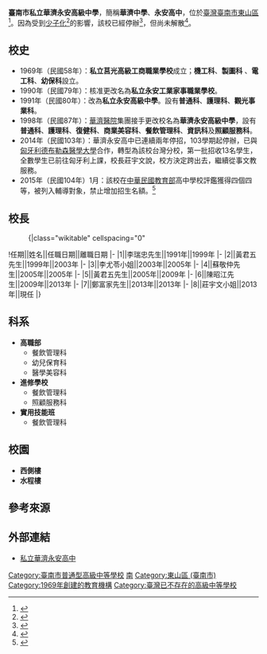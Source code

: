 {{Infobox School
| name        = 臺南市私立華濟永安高級中學
| other_name  = 
| image       = 
| motto       = 
| established = 1969年
| type        = 私立高級中學
| religion    = 
| affiliation = 
| district    = {{ROC-TW}}[[臺南市|臺南市]]
| grades      = 
| president   = 
| principal   = 莊宇文<ref>{{Cite web |url=https://www.ettoday.net/amp/amp_news.php7?news_id=322674 |title=沒學生只剩校長　台南私立華濟永安高中將退場 |access-date=2021-09-01 |archive-date=2021-09-01 |archive-url=https://web.archive.org/web/20210901093341/https://www.ettoday.net/amp/amp_news.php7?news_id=322674 |dead-url=no }}</ref>
| dean        = 
| college     = 
| house       = 
| sc          =
| cs          =  
| faculty     = 
| staff       = 
| students    = 
| athletics   = 
| conference  = 
| colors      = 
| mascot      = 
| magazine    =
| address     = 733臺南市東山區聖賢里頂窩65號 
| tel         = 
| fax         = 
| website     =
}}

'''臺南市私立華濟永安高級中學'''，簡稱'''華濟中學'''、'''永安高中'''，位於[[臺灣|臺灣]][[臺南市|臺南市]][[東山區_(臺南市)|東山區]]<ref>{{Cite web |url=https://www.chinatimes.com/amp/newspapers/20200914000448-260102 |title=收入銳減 私校教學品質大打折 |access-date=2021-09-01 |archive-date=2021-09-01 |archive-url=https://web.archive.org/web/20210901094435/https://www.chinatimes.com/amp/newspapers/20200914000448-260102 |dead-url=no }}</ref>。因為受到[[少子化|少子化]]<ref>{{Cite web |url=https://www.ettoday.net/amp/amp_news.php7?news_id=274215 |title=僅剩23名學生　台南私立華濟永安高中明年恐退場 |access-date=2021-09-01 |archive-date=2021-09-01 |archive-url=https://web.archive.org/web/20210901085528/https://www.ettoday.net/amp/amp_news.php7?news_id=274215 |dead-url=no }}</ref>的影響，該校已經停辦<ref>{{Cite web |url=https://www.chinatimes.com/amp/newspapers/20200914000454-260102 |title=黯然退場 難敵少子化 這些學校變廢墟 |access-date=2021-09-01 |archive-date=2021-09-01 |archive-url=https://web.archive.org/web/20210901085037/https://www.chinatimes.com/amp/newspapers/20200914000454-260102 |dead-url=no }}</ref>，但尚未解散<ref>{{Cite web |url=https://news.pts.org.tw/article/423024/amp |title=高中職停辦18年 沒學生不解散校園荒廢 |access-date=2021-09-01 |archive-date=2022-03-05 |archive-url=https://web.archive.org/web/20220305235931/https://news.pts.org.tw/article/423024/amp |dead-url=no }}</ref>。

==校史==
*1969年（民國58年）：'''私立莒光高級工商職業學校'''成立；'''機工科'''、'''製圖科''' 、'''電工科'''、'''幼保科'''設立。
*1990年（民國79年）：核准更改名為'''私立永安工業家事職業學校'''。
*1991年（民國80年）：改為'''私立永安高級中學'''。設有'''普通科'''、'''護理科'''、'''觀光事業科'''。
*1998年（民國87年）：[[華濟醫院|華濟醫院]]集團接手更改校名為'''華濟永安高級中學'''，設有'''普通科'''、'''護理科'''、'''復健科'''、'''商業美容科'''、'''餐飲管理科'''、'''資訊科'''及'''照顧服務科'''。 
*2014年（民國103年）：華濟永安高中已連續兩年停招，103學期起停辦，已與[[匈牙利|匈牙利]][[德布勒森大學|德布勒森醫學大學]]合作，轉型為該校台灣分校，第一批招收13名學生，全數學生已前往匈牙利上課，校長莊宇文說，校方決定跨出去，繼續從事文教服務。
*2015年（民國104年）1月：該校在[[中華民國教育部|中華民國教育部]]高中學校評鑑獲得四個四等，被列入輔導對象，禁止增加招生名額。<ref>{{cite news|title=評鑑不優 4高中面臨退場危機|url=http://news.ltn.com.tw/news/life/paper/844185|publisher=自由時報|date=2015-01-03|accessdate=2016-02-20|archive-date=2016-03-02|archive-url=https://web.archive.org/web/20160302163035/http://news.ltn.com.tw/news/life/paper/844185|dead-url=no}}</ref>

==校長==
:{|class="wikitable" cellspacing="0"
!任期||姓名||任職日期||離職日期
|-
|1||李瑞忠先生||1991年||1999年
|-
|2||黃君五先生||1999年||2003年
|-
|3||李尤苓小姐||2003年||2005年
|-
|4||蘇敬仲先生||2005年||2005年
|-
|5||黃君五先生||2005年||2009年
|-
|6||陳昭江先生||2009年||2013年
|-
|7||鄭富家先生||2013年||2013年
|-
|8||莊宇文小姐||2013年||現任
|}

==科系== 
*'''高職部'''
**餐飲管理科
**幼兒保育科
**醫學美容科
*'''進修學校'''
**餐飲管理科
**照顧服務科
*'''實用技能班'''
**餐飲管理科

==校園==
*'''西側樓 '''
*'''水程樓'''

==參考來源==
<references />

==外部連結==
*[https://web.archive.org/web/20131002003557/http://www.ghsh.tnc.edu.tw/ 私立華濟永安高中]

{{臺南市高級中等學校}}

[[Category:臺南市普通型高級中等學校|Category:臺南市普通型高級中等學校]]
[[Category:臺灣私立普通型高級中等學校|南]]
[[Category:東山區_(臺南市)|Category:東山區 (臺南市)]]
[[Category:1969年創建的教育機構|Category:1969年創建的教育機構]]
[[Category:臺灣已不存在的高級中等學校|Category:臺灣已不存在的高級中等學校]]